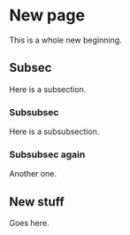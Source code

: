 # New page

This is a whole new beginning.

## Subsec

Here is a subsection.

### Subsubsec

Here is a subsubsection.

### Subsubsec again

Another one.


## New stuff

Goes here.

